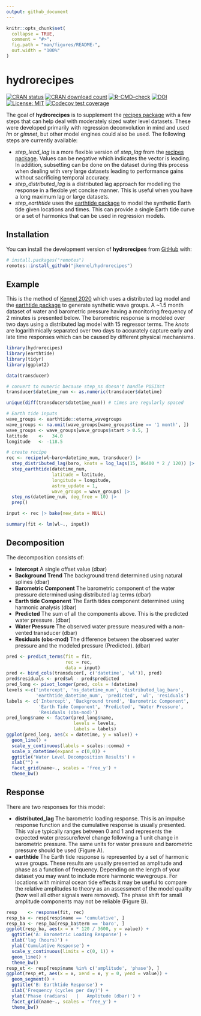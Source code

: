 ```yaml
---
output: github_document
---
```


<!-- README.md is generated from README.Rmd. Please edit that file -->

```r
knitr::opts_chunk$set(
  collapse = TRUE,
  comment = "#>",
  fig.path = "man/figures/README-",
  out.width = "100%"
)
```

# hydrorecipes

<!-- badges: start -->

[![CRAN status](https://www.r-pkg.org/badges/version/hydrorecipes)](https://CRAN.R-project.org/package=hydrorecipes)
[![CRAN download count](http://cranlogs.r-pkg.org/badges/grand-total/hydrorecipes?color=green)](https://cran.r-project.org/package=hydrorecipes)
[![R-CMD-check](https://github.com/jkennel/hydrorecipes/actions/workflows/R-CMD-check.yaml/badge.svg)](https://github.com/jkennel/hydrorecipes/actions/workflows/R-CMD-check.yaml)
[![DOI](https://zenodo.org/badge/436375294.svg)](https://zenodo.org/badge/latestdoi/436375294)
[![License: MIT](https://img.shields.io/badge/License-MIT-yellow.svg)](https://opensource.org/licenses/MIT)
[![Codecov test coverage](https://codecov.io/gh/jkennel/hydrorecipes/branch/master/graph/badge.svg)](https://app.codecov.io/gh/jkennel/hydrorecipes?branch=master)


<!-- badges: end -->

The goal of **hydrorecipes** is to supplement the [recipes package](https://recipes.tidymodels.org) with a few steps
that can help deal with moderately sized water level datasets. These were developed primarily with regression deconvolution in mind and used *lm* or *glmnet*, but other model engines could also be used. The following steps are currently available:

- *step_lead_lag* is a more flexible version of *step_lag* from the [recipes package](https://recipes.tidymodels.org).  Values can be negative which indicates the vector is leading.  In addition, subsetting can be done on the dataset during this process when dealing with very large datasets leading to performance gains without sacrificing temporal accuracy. 
- *step_distributed_lag* is a distributed lag approach for modelling the response in a flexible yet concise manner.  This is useful when you have a long maximum lag or large datasets.
- *step_earthtide* uses the [earthtide package](https://CRAN.R-project.org/package=earthtide) to model the synthetic Earth tide given locations and times. This can provide a single Earth tide curve or a set of harmonics that can be used in regression models.

## Installation

You can install the development version of **hydrorecipes** from [GitHub](https://github.com/) with:

``` r
# install.packages("remotes")
remotes::install_github("jkennel/hydrorecipes")
```

## Example

This is the method of [Kennel 2020](http://hdl.handle.net/10214/17890) which uses a distributed lag model and the [earthtide package](https://CRAN.R-project.org/package=earthtide) to generate synthetic wave groups. A ~1.5 month dataset of water and barometric pressure having a monitoring frequency of 2 minutes is presented below. The barometric response is modeled over two days using a distributed lag model with 15 regressor terms. The *knots* are logarithmically separated over two days to accurately capture early and late time responses which can be caused by different physical mechanisms.

```r
library(hydrorecipes)
library(earthtide)
library(tidyr)
library(ggplot2)

data(transducer)

# convert to numeric because step_ns doesn't handle POSIXct
transducer$datetime_num <- as.numeric(transducer$datetime)

unique(diff(transducer$datetime_num)) # times are regularly spaced

# Earth tide inputs
wave_groups <- earthtide::eterna_wavegroups
wave_groups <- na.omit(wave_groups[wave_groups$time == '1 month', ])
wave_groups <- wave_groups[wave_groups$start > 0.5, ]
latitude    <-   34.0
longitude   <- -118.5

# create recipe 
rec <- recipe(wl~baro+datetime_num, transducer) |>
  step_distributed_lag(baro, knots = log_lags(15, 86400 * 2 / 120)) |>
  step_earthtide(datetime_num,
                 latitude = latitude,
                 longitude = longitude,
                 astro_update = 1,
                 wave_groups = wave_groups) |>
  step_ns(datetime_num, deg_free = 10) |>
  prep()

input <- rec |> bake(new_data = NULL)
```

```r
summary(fit <- lm(wl~., input))
```


## Decomposition

The decomposition consists of:

- **Intercept** A single offset value (dbar)
- **Background Trend** The background trend determined using natural splines (dbar)
- **Barometric Component** The barometric component of the water pressure determined using distributed lag terms (dbar) 
- **Earth tide Component** The Earth tides component determined using harmonic analysis (dbar)
- **Predicted** The sum of all the components above.  This is the predicted water pressure. (dbar)
- **Water Pressure** The observed water pressure measured with a non-vented transducer (dbar)
- **Residuals (obs-mod)** The difference between the observed water pressure and the modeled pressure (Predicted). (dbar)

```r
pred <- predict_terms(fit = fit, 
                      rec = rec,
                      data = input)
pred <- bind_cols(transducer[, c('datetime', 'wl')], pred)
pred$residuals <- pred$wl - pred$predicted
pred_long <- pivot_longer(pred, cols = !datetime)
levels <-c('intercept', 'ns_datetime_num', 'distributed_lag_baro',
           'earthtide_datetime_num', 'predicted', 'wl', 'residuals')
labels <- c('Intercept', 'Background trend', 'Barometric Component',
            'Earth Tide Component', 'Predicted', 'Water Pressure', 
            'Residuals (obs-mod)')
pred_long$name <- factor(pred_long$name, 
                         levels = levels,
                         labels = labels)
ggplot(pred_long, aes(x = datetime, y = value)) +
  geom_line() + 
  scale_y_continuous(labels = scales::comma) + 
  scale_x_datetime(expand = c(0,0)) + 
  ggtitle('Water Level Decomposition Results') + 
  xlab("") + 
  facet_grid(name~., scales = 'free_y') + 
  theme_bw()
```

## Response

There are two responses for this model:

- **distributed_lag** The barometric loading response.  This is an impulse response function and the cumulative response is usually presented.  This value typically ranges between 0 and 1 and represents the expected water pressure/level change following a 1 unit change in barometric pressure.  The same units for water pressure and barometric pressure should be used (Figure A).
- **earthtide** The Earth tide response is represented by a set of harmonic wave groups.  These results are usually presented as amplitude and phase as a function of frequency.  Depending on the length of your dataset you may want to include more harmonic wavegroups.  For locations with minimal ocean tide effects it may be useful to compare the relative amplitudes to theory as an assessment of the model quality (how well all other signals were removed). The phase shift for small amplitude components may not be reliable (Figure B).  


```r
resp    <- response(fit, rec)
resp_ba <- resp[resp$name == 'cumulative', ]
resp_ba <- resp_ba[resp_ba$term == 'baro', ]
ggplot(resp_ba, aes(x = x * 120 / 3600, y = value)) +
  ggtitle('A: Barometric Loading Response') + 
  xlab('lag (hours)') +
  ylab('Cumulative Response') +
  scale_y_continuous(limits = c(0, 1)) +
  geom_line() + 
  theme_bw()
resp_et <- resp[resp$name %in% c('amplitude', 'phase'), ]
ggplot(resp_et, aes(x = x, xend = x, y = 0, yend = value)) +
  geom_segment() + 
  ggtitle('B: Earthtide Response') +
  xlab('Frequency (cycles per day)') +
  ylab('Phase (radians)   |   Amplitude (dbar)') +
  facet_grid(name~., scales = 'free_y') + 
  theme_bw()
```
